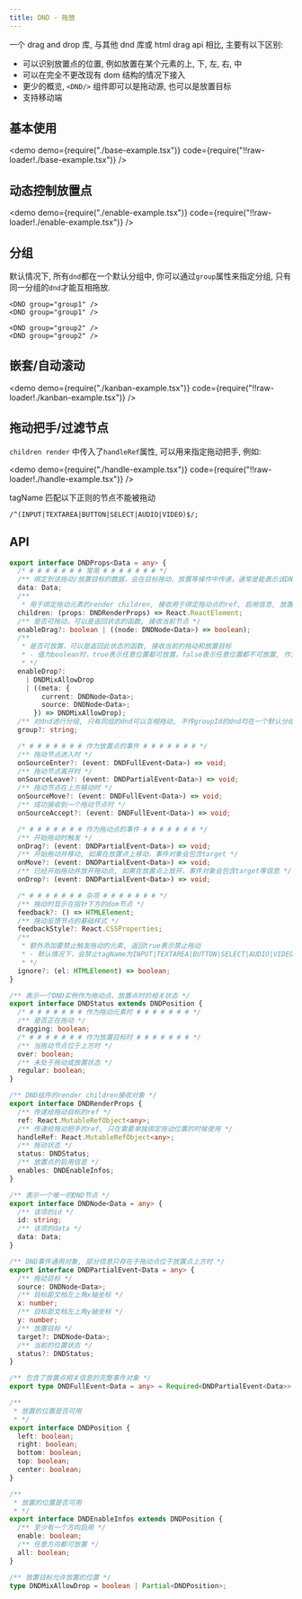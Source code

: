 ```yaml
---
title: DND - 拖放
---
```


一个 drag and drop 库, 与其他 dnd 库或 html drag api 相比, 主要有以下区别:

- 可以识别放置点的位置, 例如放置在某个元素的上, 下, 左, 右, 中
- 可以在完全不更改现有 dom 结构的情况下接入
- 更少的概览, `<DND/>` 组件即可以是拖动源, 也可以是放置目标
- 支持移动端

## 基本使用

<demo
  demo={require("./base-example.tsx")}
  code={require("!!raw-loader!./base-example.tsx")}
/>

## 动态控制放置点

<demo
  demo={require("./enable-example.tsx")}
  code={require("!!raw-loader!./enable-example.tsx")}
/>

## 分组

默认情况下, 所有`dnd`都在一个默认分组中, 你可以通过`group`属性来指定分组, 只有同一分组的`dnd`才能互相拖放.

```tsx
<DND group="group1" />
<DND group="group1" />

<DND group="group2" />
<DND group="group2" />
```

## 嵌套/自动滚动

<demo
  demo={require("./kanban-example.tsx")}
  code={require("!!raw-loader!./kanban-example.tsx")}
/>

## 拖动把手/过滤节点

`children render` 中传入了`handleRef`属性, 可以用来指定拖动把手, 例如:

<demo
  demo={require("./handle-example.tsx")}
  code={require("!!raw-loader!./handle-example.tsx")}
/>

tagName 匹配以下正则的节点不能被拖动

```tsx
/^(INPUT|TEXTAREA|BUTTON|SELECT|AUDIO|VIDEO)$/;
```

## API

```ts
export interface DNDProps<Data = any> {
  /* # # # # # # # 常用 # # # # # # # */
  /** 绑定到该拖动/放置目标的数据，会在目标拖动、放置等操作中传递，通常是能表示该DND实例的唯一值(索引、id、数据对象等) */
  data: Data;
  /**
   * 用于绑定拖动元素的render children, 接收用于绑定拖动点的ref, 启用信息, 放置点信息等 */
  children: (props: DNDRenderProps) => React.ReactElement;
  /** 是否可拖动，可以是返回状态的函数, 接收当前节点 */
  enableDrag?: boolean | ((node: DNDNode<Data>) => boolean);
  /**
   * 是否可放置，可以是返回此状态的函数, 接收当前的拖动和放置目标
   * - 值为boolean时，true表示任意位置都可放置，false表示任意位置都不可放置, 作为对象时, 所有方向默认值都为false
   * */
  enableDrop?:
    | DNDMixAllowDrop
    | ((meta: {
        current: DNDNode<Data>;
        source: DNDNode<Data>;
      }) => DNDMixAllowDrop);
  /** 对dnd进行分组, 只有同组的dnd可以互相拖动, 不传groupId的dnd均在一个默认分组中 */
  group?: string;

  /* # # # # # # # 作为放置点的事件 # # # # # # # */
  /** 拖动节点进入时 */
  onSourceEnter?: (event: DNDFullEvent<Data>) => void;
  /** 拖动节点离开时 */
  onSourceLeave?: (event: DNDPartialEvent<Data>) => void;
  /** 拖动节点在上方移动时 */
  onSourceMove?: (event: DNDFullEvent<Data>) => void;
  /** 成功接收到一个拖动节点时 */
  onSourceAccept?: (event: DNDFullEvent<Data>) => void;

  /* # # # # # # # 作为拖动点的事件 # # # # # # # */
  /** 开始拖动时触发 */
  onDrag?: (event: DNDPartialEvent<Data>) => void;
  /** 开始拖动并移动, 如果在放置点上移动，事件对象会包含target */
  onMove?: (event: DNDPartialEvent<Data>) => void;
  /** 已经开始拖动并放开拖动点, 如果在放置点上放开，事件对象会包含target等信息 */
  onDrop?: (event: DNDPartialEvent<Data>) => void;

  /* # # # # # # # 杂项 # # # # # # # */
  /** 拖动时显示在指针下方的dom节点 */
  feedback?: () => HTMLElement;
  /** 拖动反馈节点的基础样式 */
  feedbackStyle?: React.CSSProperties;
  /**
   * 额外添加要禁止触发拖动的元素, 返回true表示禁止拖动
   * - 默认情况下，会禁止tagName为INPUT|TEXTAREA|BUTTON|SELECT|AUDIO|VIDEO的元素或设置了contenteditable的元素
   * */
  ignore?: (el: HTMLElement) => boolean;
}

/** 表示一个DND实例作为拖动点、放置点时的相关状态 */
export interface DNDStatus extends DNDPosition {
  /* # # # # # # # 作为拖动元素时 # # # # # # # */
  /** 是否正在拖动 */
  dragging: boolean;
  /* # # # # # # # 作为放置目标时 # # # # # # # */
  /** 当拖动节点位于上方时 */
  over: boolean;
  /** 未处于拖动或放置状态 */
  regular: boolean;
}

/** DND组件的render children接收对象 */
export interface DNDRenderProps {
  /** 传递给拖动目标的ref */
  ref: React.MutableRefObject<any>;
  /** 传递给拖动把手的ref, 只在需要单独绑定拖动位置的时候使用 */
  handleRef: React.MutableRefObject<any>;
  /** 拖动状态 */
  status: DNDStatus;
  /** 放置点的启用信息 */
  enables: DNDEnableInfos;
}

/** 表示一个唯一的DND节点 */
export interface DNDNode<Data = any> {
  /** 该项的id */
  id: string;
  /** 该项的data */
  data: Data;
}

/** DND事件通用对象, 部分信息只存在于拖动点位于放置点上方时 */
export interface DNDPartialEvent<Data = any> {
  /** 拖动目标 */
  source: DNDNode<Data>;
  /** 目标距文档左上角x轴坐标 */
  x: number;
  /** 目标距文档左上角y轴坐标 */
  y: number;
  /** 放置目标 */
  target?: DNDNode<Data>;
  /** 当前的位置状态 */
  status?: DNDStatus;
}

/** 包含了放置点相关信息的完整事件对象 */
export type DNDFullEvent<Data = any> = Required<DNDPartialEvent<Data>>;

/**
 * 放置的位置是否可用
 * */
export interface DNDPosition {
  left: boolean;
  right: boolean;
  bottom: boolean;
  top: boolean;
  center: boolean;
}

/**
 * 放置的位置是否可用
 * */
export interface DNDEnableInfos extends DNDPosition {
  /** 至少有一个方向启用 */
  enable: boolean;
  /** 任意方向都可放置 */
  all: boolean;
}

/** 放置目标允许放置的位置 */
type DNDMixAllowDrop = boolean | Partial<DNDPosition>;
```
